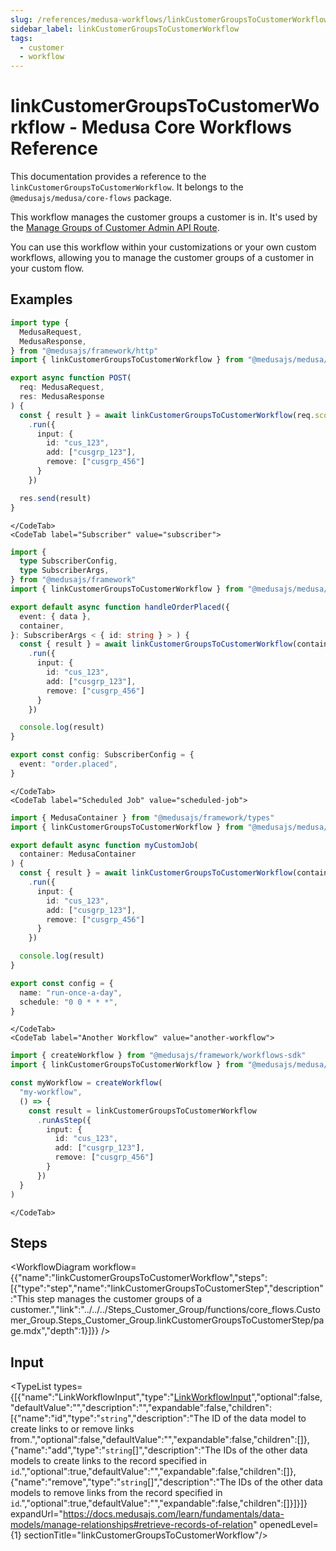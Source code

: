 ```yaml
---
slug: /references/medusa-workflows/linkCustomerGroupsToCustomerWorkflow
sidebar_label: linkCustomerGroupsToCustomerWorkflow
tags:
  - customer
  - workflow
---
```



# linkCustomerGroupsToCustomerWorkflow - Medusa Core Workflows Reference

This documentation provides a reference to the `linkCustomerGroupsToCustomerWorkflow`. It belongs to the `@medusajs/medusa/core-flows` package.

This workflow manages the customer groups a customer is in. It's used by the 
[Manage Groups of Customer Admin API Route](https://docs.medusajs.com/api/admin#customers\_postcustomersidcustomergroups).

You can use this workflow within your customizations or your own custom workflows, allowing you to
manage the customer groups of a customer in your custom flow.

<SourceCodeLink link="https://github.com/medusajs/medusa/blob/2f7ec55f2e37df2696c8c1d639f727fcdfd8d9e6/packages/core/core-flows/src/customer-group/workflows/link-customer-groups-customer.ts#L37" />

## Examples

<CodeTabs group="workflow-exection">
    <CodeTab label="API Route" value="api-route">
    
```ts title="src/api/workflow/route.ts"
import type {
  MedusaRequest,
  MedusaResponse,
} from "@medusajs/framework/http"
import { linkCustomerGroupsToCustomerWorkflow } from "@medusajs/medusa/core-flows"

export async function POST(
  req: MedusaRequest,
  res: MedusaResponse
) {
  const { result } = await linkCustomerGroupsToCustomerWorkflow(req.scope)
    .run({
      input: {
        id: "cus_123",
        add: ["cusgrp_123"],
        remove: ["cusgrp_456"]
      }
    })

  res.send(result)
}
```

    </CodeTab>
    <CodeTab label="Subscriber" value="subscriber">
    
```ts title="src/subscribers/order-placed.ts"
import {
  type SubscriberConfig,
  type SubscriberArgs,
} from "@medusajs/framework"
import { linkCustomerGroupsToCustomerWorkflow } from "@medusajs/medusa/core-flows"

export default async function handleOrderPlaced({
  event: { data },
  container,
}: SubscriberArgs < { id: string } > ) {
  const { result } = await linkCustomerGroupsToCustomerWorkflow(container)
    .run({
      input: {
        id: "cus_123",
        add: ["cusgrp_123"],
        remove: ["cusgrp_456"]
      }
    })

  console.log(result)
}

export const config: SubscriberConfig = {
  event: "order.placed",
}
```

    </CodeTab>
    <CodeTab label="Scheduled Job" value="scheduled-job">
    
```ts title="src/jobs/message-daily.ts"
import { MedusaContainer } from "@medusajs/framework/types"
import { linkCustomerGroupsToCustomerWorkflow } from "@medusajs/medusa/core-flows"

export default async function myCustomJob(
  container: MedusaContainer
) {
  const { result } = await linkCustomerGroupsToCustomerWorkflow(container)
    .run({
      input: {
        id: "cus_123",
        add: ["cusgrp_123"],
        remove: ["cusgrp_456"]
      }
    })

  console.log(result)
}

export const config = {
  name: "run-once-a-day",
  schedule: "0 0 * * *",
}
```

    </CodeTab>
    <CodeTab label="Another Workflow" value="another-workflow">
    
```ts title="src/workflows/my-workflow.ts"
import { createWorkflow } from "@medusajs/framework/workflows-sdk"
import { linkCustomerGroupsToCustomerWorkflow } from "@medusajs/medusa/core-flows"

const myWorkflow = createWorkflow(
  "my-workflow",
  () => {
    const result = linkCustomerGroupsToCustomerWorkflow
      .runAsStep({
        input: {
          id: "cus_123",
          add: ["cusgrp_123"],
          remove: ["cusgrp_456"]
        }
      })
  }
)
```

    </CodeTab>
  </CodeTabs>

## Steps

<WorkflowDiagram workflow={{"name":"linkCustomerGroupsToCustomerWorkflow","steps":[{"type":"step","name":"linkCustomerGroupsToCustomerStep","description":"This step manages the customer groups of a customer.","link":"../../../Steps_Customer_Group/functions/core_flows.Customer_Group.Steps_Customer_Group.linkCustomerGroupsToCustomerStep/page.mdx","depth":1}]}} />

## Input

<TypeList types={[{"name":"LinkWorkflowInput","type":"[LinkWorkflowInput](../../../../../types/CommonTypes/types/types.CommonTypes.LinkWorkflowInput/page.mdx)","optional":false,"defaultValue":"","description":"","expandable":false,"children":[{"name":"id","type":"`string`","description":"The ID of the data model to create links to or remove links from.","optional":false,"defaultValue":"","expandable":false,"children":[]},{"name":"add","type":"`string`[]","description":"The IDs of the other data models to create links to the record specified in `id`.","optional":true,"defaultValue":"","expandable":false,"children":[]},{"name":"remove","type":"`string`[]","description":"The IDs of the other data models to remove links from the record specified in `id`.","optional":true,"defaultValue":"","expandable":false,"children":[]}]}]} expandUrl="https://docs.medusajs.com/learn/fundamentals/data-models/manage-relationships#retrieve-records-of-relation" openedLevel={1} sectionTitle="linkCustomerGroupsToCustomerWorkflow"/>
